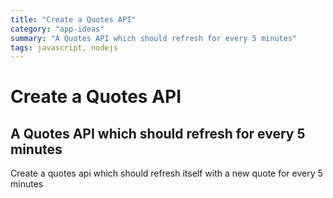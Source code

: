 ```yaml
---
title: "Create a Quotes API"
category: "app-ideas"
summary: "A Quotes API which should refresh for every 5 minutes"
tags: javascript, nodejs
---
```


# Create a Quotes API

## A Quotes API which should refresh for every 5 minutes

Create a quotes api which should refresh itself with a new quote for every 5 minutes

